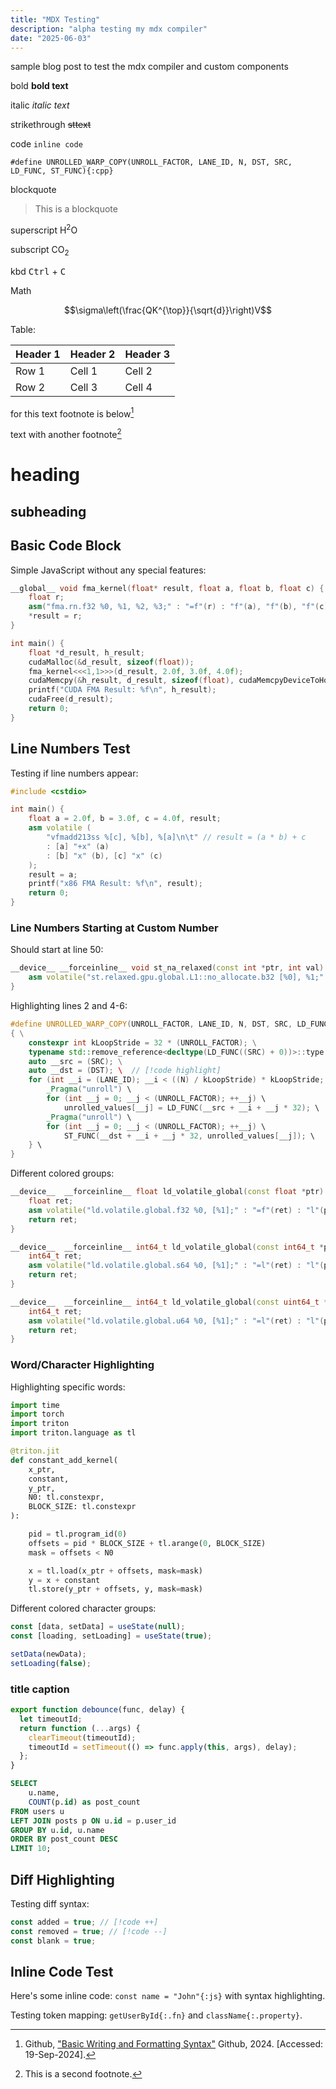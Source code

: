 ---
title: "MDX Testing"
description: "alpha testing my mdx compiler"
date: "2025-06-03"
---

sample blog post to test the mdx compiler and custom components


bold **bold text**

italic *italic text*

strikethrough ~~sttext~~

code `inline code`

`#define UNROLLED_WARP_COPY(UNROLL_FACTOR, LANE_ID, N, DST, SRC, LD_FUNC, ST_FUNC){:cpp}`

blockquote

> This is a blockquote

superscript H<sup>2</sup>O

subscript CO<sub>2</sub>

kbd <kbd>Ctrl</kbd> + <kbd>C</kbd>

Math

$$\sigma\left(\frac{QK^{\top}}{\sqrt{d}}\right)V$$

Table:

| Header 1 | Header 2 | Header 3 |
| -------- | -------- | -------- |
| Row 1    | Cell 1   | Cell 2   |
| Row 2    | Cell 3   | Cell 4   |

for this text footnote is below[^1]

text with another footnote[^2]

# heading

## subheading

## Basic Code Block

Simple JavaScript without any special features:

```cpp showLineNumbers
__global__ void fma_kernel(float* result, float a, float b, float c) {
    float r;
    asm("fma.rn.f32 %0, %1, %2, %3;" : "=f"(r) : "f"(a), "f"(b), "f"(c));
    *result = r;
}

int main() {
    float *d_result, h_result;
    cudaMalloc(&d_result, sizeof(float));
    fma_kernel<<<1,1>>>(d_result, 2.0f, 3.0f, 4.0f);
    cudaMemcpy(&h_result, d_result, sizeof(float), cudaMemcpyDeviceToHost);
    printf("CUDA FMA Result: %f\n", h_result);
    cudaFree(d_result);
    return 0;
}
```

## Line Numbers Test

Testing if line numbers appear:

```cpp showLineNumbers
#include <cstdio>

int main() {
    float a = 2.0f, b = 3.0f, c = 4.0f, result;
    asm volatile (
        "vfmadd213ss %[c], %[b], %[a]\n\t" // result = (a * b) + c
        : [a] "+x" (a)
        : [b] "x" (b), [c] "x" (c)
    );
    result = a;
    printf("x86 FMA Result: %f\n", result);
    return 0;
}
```

### Line Numbers Starting at Custom Number

Should start at line 50:

```cpp showLineNumbers{50}
__device__ __forceinline__ void st_na_relaxed(const int *ptr, int val) {
    asm volatile("st.relaxed.gpu.global.L1::no_allocate.b32 [%0], %1;" : : "l"(ptr), "r"(val));
}
```

Highlighting lines 2 and 4-6:

```cpp showLineNumbers {2,4-6}
#define UNROLLED_WARP_COPY(UNROLL_FACTOR, LANE_ID, N, DST, SRC, LD_FUNC, ST_FUNC) \
{ \
    constexpr int kLoopStride = 32 * (UNROLL_FACTOR); \
    typename std::remove_reference<decltype(LD_FUNC((SRC) + 0))>::type unrolled_values[(UNROLL_FACTOR)]; \
    auto __src = (SRC); \
    auto __dst = (DST); \  // [!code highlight]
    for (int __i = (LANE_ID); __i < ((N) / kLoopStride) * kLoopStride; __i += kLoopStride) { \
        _Pragma("unroll") \
        for (int __j = 0; __j < (UNROLL_FACTOR); ++__j) \
            unrolled_values[__j] = LD_FUNC(__src + __i + __j * 32); \
        _Pragma("unroll") \
        for (int __j = 0; __j < (UNROLL_FACTOR); ++__j) \
            ST_FUNC(__dst + __i + __j * 32, unrolled_values[__j]); \
    } \
}
```

Different colored groups:

```cpp
__device__  __forceinline__ float ld_volatile_global(const float *ptr) {
    float ret;
    asm volatile("ld.volatile.global.f32 %0, [%1];" : "=f"(ret) : "l"(ptr));
    return ret;
}

__device__  __forceinline__ int64_t ld_volatile_global(const int64_t *ptr) {
    int64_t ret;
    asm volatile("ld.volatile.global.s64 %0, [%1];" : "=l"(ret) : "l"(ptr));
    return ret;
}

__device__  __forceinline__ int64_t ld_volatile_global(const uint64_t *ptr) {
    int64_t ret;
    asm volatile("ld.volatile.global.u64 %0, [%1];" : "=l"(ret) : "l"(ptr));
    return ret;
}
```

### Word/Character Highlighting

Highlighting specific words:

```python /triton/
import time
import torch
import triton
import triton.language as tl

@triton.jit
def constant_add_kernel(
    x_ptr,
    constant,
    y_ptr,
    N0: tl.constexpr,
    BLOCK_SIZE: tl.constexpr
):

    pid = tl.program_id(0)
    offsets = pid * BLOCK_SIZE + tl.arange(0, BLOCK_SIZE)
    mask = offsets < N0

    x = tl.load(x_ptr + offsets, mask=mask)
    y = x + constant
    tl.store(y_ptr + offsets, y, mask=mask)
```
Different colored character groups:

```javascript /data/#variable /setData/#setter /loading/#variable /setLoading/#setter
const [data, setData] = useState(null);
const [loading, setLoading] = useState(true);

setData(newData);
setLoading(false);
```

### title caption

```javascript title="utils/helpers.js"
export function debounce(func, delay) {
  let timeoutId;
  return function (...args) {
    clearTimeout(timeoutId);
    timeoutId = setTimeout(() => func.apply(this, args), delay);
  };
}
```

```sql caption="Query to get top users by post count"
SELECT
    u.name,
    COUNT(p.id) as post_count
FROM users u
LEFT JOIN posts p ON u.id = p.user_id
GROUP BY u.id, u.name
ORDER BY post_count DESC
LIMIT 10;
```

## Diff Highlighting

Testing diff syntax:

```js
const added = true; // [!code ++]
const removed = true; // [!code --]
const blank = true;
```

## Inline Code Test

Here's some inline code: `const name = "John"{:js}` with syntax highlighting.

Testing token mapping: `getUserById{:.fn}` and `className{:.property}`.


[^1]: Github, ["Basic Writing and Formatting Syntax"](https://docs.github.com/en/github/writing-on-github/basic-writing-and-formatting-syntax) Github, 2024. [Accessed: 19-Sep-2024].
[^2]: This is a second footnote.
